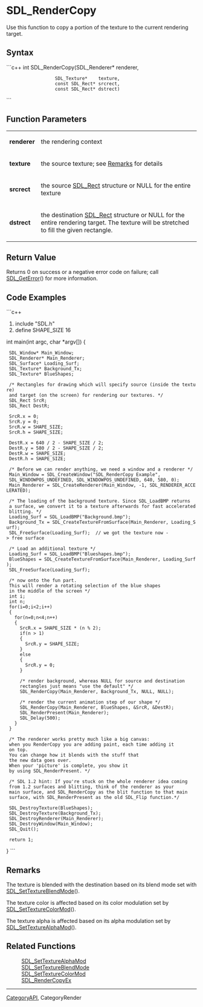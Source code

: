 <!-- pragma section-numbers off -->
<!-- pragma disable-camelcase -->
= SDL_RenderCopy =
Use this function to copy a portion of the texture to the current rendering target.


== Syntax ==
```c++
int SDL_RenderCopy(SDL_Renderer*   renderer,
                   SDL_Texture*    texture,
                   const SDL_Rect* srcrect,
                   const SDL_Rect* dstrect)
```
== Function Parameters ==
{|
|'''renderer''' 
|the rendering context 
|-
|'''texture''' 
|the source texture; see [[#Remarks|Remarks]] for details 
|-
|'''srcrect''' 
|the source [[SDL_Rect]] structure or NULL for the entire texture 
|-
|'''dstrect''' 
|the destination [[SDL_Rect]] structure or NULL for the entire rendering target.  The texture will be stretched to fill the given rectangle. 
|}


== Return Value ==
Returns 0 on success or a negative error code on failure; call [[SDL_GetError]]() for more information.

== Code Examples ==
```c++

#include "SDL.h"
#define SHAPE_SIZE 16

int main(int argc, char *argv[])
{
  SDL_Window* Main_Window;
  SDL_Renderer* Main_Renderer;
  SDL_Surface* Loading_Surf;
  SDL_Texture* Background_Tx;
  SDL_Texture* BlueShapes;

  /* Rectangles for drawing which will specify source (inside the texture)
  and target (on the screen) for rendering our textures. */
  SDL_Rect SrcR;
  SDL_Rect DestR;

  SrcR.x = 0;
  SrcR.y = 0;
  SrcR.w = SHAPE_SIZE;
  SrcR.h = SHAPE_SIZE;

  DestR.x = 640 / 2 - SHAPE_SIZE / 2;
  DestR.y = 580 / 2 - SHAPE_SIZE / 2;
  DestR.w = SHAPE_SIZE;
  DestR.h = SHAPE_SIZE;


  /* Before we can render anything, we need a window and a renderer */
  Main_Window = SDL_CreateWindow("SDL_RenderCopy Example",
  SDL_WINDOWPOS_UNDEFINED, SDL_WINDOWPOS_UNDEFINED, 640, 580, 0);
  Main_Renderer = SDL_CreateRenderer(Main_Window, -1, SDL_RENDERER_ACCELERATED);

  /* The loading of the background texture. Since SDL_LoadBMP returns
  a surface, we convert it to a texture afterwards for fast accelerated
  blitting. */
  Loading_Surf = SDL_LoadBMP("Background.bmp");
  Background_Tx = SDL_CreateTextureFromSurface(Main_Renderer, Loading_Surf);
  SDL_FreeSurface(Loading_Surf);  // we got the texture now -> free surface

  /* Load an additional texture */
  Loading_Surf = SDL_LoadBMP("Blueshapes.bmp");
  BlueShapes = SDL_CreateTextureFromSurface(Main_Renderer, Loading_Surf);
  SDL_FreeSurface(Loading_Surf);

  /* now onto the fun part.
  This will render a rotating selection of the blue shapes
  in the middle of the screen */
  int i;
  int n;
  for(i=0;i<2;i++)
  {
    for(n=0;n<4;n++)
    {
      SrcR.x = SHAPE_SIZE * (n % 2);
      if(n > 1)
      {
        SrcR.y = SHAPE_SIZE;
      }
      else
      {
        SrcR.y = 0;
      }

      /* render background, whereas NULL for source and destination
      rectangles just means "use the default" */
      SDL_RenderCopy(Main_Renderer, Background_Tx, NULL, NULL);

      /* render the current animation step of our shape */
      SDL_RenderCopy(Main_Renderer, BlueShapes, &SrcR, &DestR);  
      SDL_RenderPresent(Main_Renderer);
      SDL_Delay(500);
    }
  }


  /* The renderer works pretty much like a big canvas:
  when you RenderCopy you are adding paint, each time adding it
  on top.
  You can change how it blends with the stuff that
  the new data goes over.
  When your 'picture' is complete, you show it
  by using SDL_RenderPresent. */

  /* SDL 1.2 hint: If you're stuck on the whole renderer idea coming
  from 1.2 surfaces and blitting, think of the renderer as your
  main surface, and SDL_RenderCopy as the blit function to that main
  surface, with SDL_RenderPresent as the old SDL_Flip function.*/

  SDL_DestroyTexture(BlueShapes);
  SDL_DestroyTexture(Background_Tx);
  SDL_DestroyRenderer(Main_Renderer);
  SDL_DestroyWindow(Main_Window);
  SDL_Quit();


  return 1;
}
```
== Remarks ==
The texture is blended with the destination based on its blend mode set with [[SDL_SetTextureBlendMode]]().

The texture color is affected based on its color modulation set by [[SDL_SetTextureColorMod]]().

The texture alpha is affected based on its alpha modulation set by [[SDL_SetTextureAlphaMod]]().

== Related Functions ==
: [[SDL_SetTextureAlphaMod]]
: [[SDL_SetTextureBlendMode]]
: [[SDL_SetTextureColorMod]]
: [[SDL_RenderCopyEx]]

----

[[CategoryAPI]], CategoryRender
